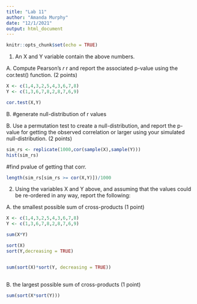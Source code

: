 ```yaml
---
title: "Lab 11"
author: "Amanda Murphy"
date: "12/1/2021"
output: html_document
---
```


```r
knitr::opts_chunk$set(echo = TRUE)
```

1. An X and Y variable contain the above numbers.

A. Compute Pearson’s 𝑟
r
 and report the associated p-value using the cor.test() function. (2 points)


```r
X <- c(1,4,3,2,5,4,3,6,7,8)
Y <- c(1,3,6,7,8,2,8,7,6,9)

cor.test(X,Y)
```
B. #generate null-distribution of r values

B. Use a permutation test to create a null-distribution, and report the p-value for getting the observed correlation or larger using your simulated null-distribution. (2 points)

```r
sim_rs <- replicate(1000,cor(sample(X),sample(Y)))
hist(sim_rs)
```
#find pvalue of getting that corr.

```r
length(sim_rs[sim_rs >= cor(X,Y)])/1000
```

2. Using the variables X and Y above, and assuming that the values could be re-ordered in any way, report the following:

A. the smallest possible sum of cross-products (1 point)

```r
X <- c(1,4,3,2,5,4,3,6,7,8)
Y <- c(1,3,6,7,8,2,8,7,6,9)

sum(X*Y)

sort(X)
sort(Y,decreasing = TRUE)


sum(sort(X)*sort(Y, decreasing = TRUE))
    
```
B. the largest possible sum of cross-products (1 point)

```r
sum(sort(X*sort(Y)))
```

